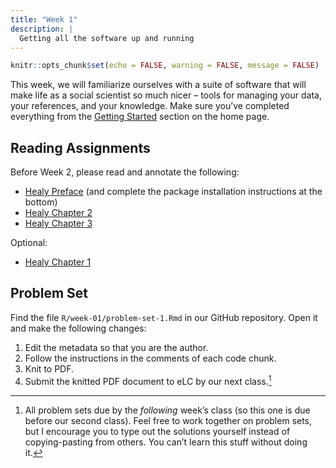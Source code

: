 ```yaml
---
title: "Week 1"
description: |
  Getting all the software up and running
---
```


```r
knitr::opts_chunk$set(echo = FALSE, warning = FALSE, message = FALSE)
```

This week, we will familiarize ourselves with a suite of software that will make life as a social scientist so much nicer -- tools for managing your data, your references, and your knowledge. Make sure you've completed everything from the [Getting Started](index.html#getting-started) section on the home page.

## Reading Assignments

Before Week 2, please read and annotate the following:

- [Healy Preface](https://socviz.co/index.html#preface) (and complete the package installation instructions at the bottom)
- [Healy Chapter 2](https://socviz.co/gettingstarted.html)
- [Healy Chapter 3](https://socviz.co/makeplot.html#makeplot)

Optional:

- [Healy Chapter 1](https://socviz.co/lookatdata.html)

## Problem Set

Find the file `R/week-01/problem-set-1.Rmd` in our GitHub repository. Open it and make the following changes:

1. Edit the metadata so that you are the author.
2. Follow the instructions in the comments of each code chunk.
3. Knit to PDF.
4. Submit the knitted PDF document to eLC by our next class.[^1]

[^1]: All problem sets due by the *following* week's class (so this one is due before our second class). Feel free to work together on problem sets, but I encourage you to type out the solutions yourself instead of copying-pasting from others. You can't learn this stuff without doing it. 